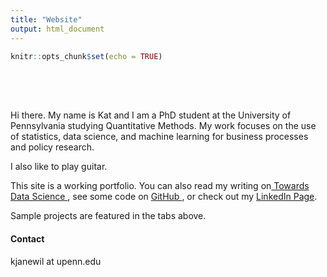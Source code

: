 ```yaml
---
title: "Website"
output: html_document
---
```


```r
knitr::opts_chunk$set(echo = TRUE)
```

<style type="text/css">
.title {
  display: none;
}

#getting-started img {
  margin-right: 1px;
}

</style>

<div class="row" style="padding-top: 50px;">
<div class="col-sm-6">



Hi there. My name is Kat and I am a PhD student at the University of Pennsylvania studying Quantitative Methods. My work focuses on the use of statistics, data science, and
machine learning for business processes and policy research.

I also like to play guitar.


This site is a working portfolio. You can also read my writing on<a href = "https://towardsdatascience.com/@katjanewilson" target = "_blank"> Towards Data Science </a>, see some code on
<a href = "https://github.com/katjanewilson" target = "_blank"> GitHub </a>, or check out my 
<a href = "https://www.linkedin.com/in/kat-wilson-920256139/" target = "_blank"> LinkedIn Page</a>.

Sample projects are featured in the tabs above.

#### Contact

kjanewil at upenn.edu

